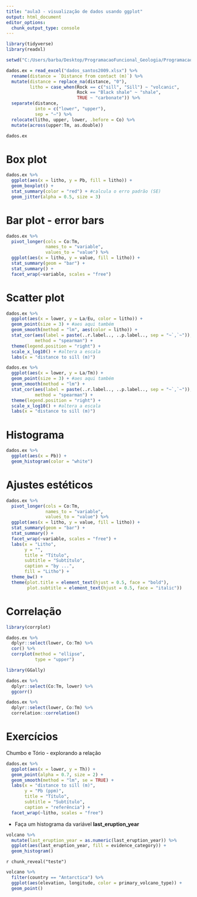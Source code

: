 ```yaml
---
title: "aula3 - visualização de dados usando ggplot"
output: html_document
editor_options: 
  chunk_output_type: console
---
```


```r
library(tidyverse)
library(readxl)
```



```r
setwd("C:/Users/barba/Desktop/ProgramacaoFuncional_Geologia/ProgramacaoFuncional_Geologia/")

dados.ex = read_excel("dados_santos2009.xlsx") %>% 
  rename(distance = `Distance from contact (m)`) %>% 
  mutate(distance = replace_na(distance, "0"),
         litho = case_when(Rock == c("sill", "Sill") ~ "volcanic",
                           Rock == "Black shale" ~ "shale",
                           TRUE ~ "carbonate")) %>% 
  separate(distance,
           into = c("lower", "upper"),
           sep = "–") %>% 
  relocate(litho, upper, lower, .before = Co) %>% 
  mutate(across(upper:Tm, as.double))

dados.ex
```


# Box plot

```r
dados.ex %>% 
  ggplot(aes(x = litho, y = Pb, fill = litho)) +
  geom_boxplot() +
  stat_summary(color = "red") + #calcula o erro padrão (SE)
  geom_jitter(alpha = 0.5, size = 3)
```


# Bar plot - error bars

```r
dados.ex %>% 
  pivot_longer(cols = Co:Tm,
               names_to = "variable",
               values_to = "value") %>% 
  ggplot(aes(x = litho, y = value, fill = litho)) +
  stat_summary(geom = "bar") +
  stat_summary() +
  facet_wrap(~variable, scales = "free")
```


# Scatter plot

```r
dados.ex %>% 
  ggplot(aes(x = lower, y = La/Eu, color = litho)) +
  geom_point(size = 3) + #aes aqui também
  geom_smooth(method = "lm", aes(color = litho)) +
  stat_cor(aes(label = paste(..r.label.., ..p.label.., sep = "~`,`~")),
           method = "spearman") +
  theme(legend.position = "right") +
  scale_x_log10() + #altera a escala
  labs(x = "distance to sill (m)")
```


```r
dados.ex %>% 
  ggplot(aes(x = lower, y = La/Tm)) +
  geom_point(size = 3) + #aes aqui também
  geom_smooth(method = "lm") +
  stat_cor(aes(label = paste(..r.label.., ..p.label.., sep = "~`,`~")),
           method = "spearman") +
  theme(legend.position = "right") +
  scale_x_log10() + #altera a escala
  labs(x = "distance to sill (m)")
```



# Histograma

```r
dados.ex %>% 
  ggplot(aes(x = Pb)) +
  geom_histogram(color = "white")
```


# 


# Ajustes estéticos

```r
dados.ex %>% 
  pivot_longer(cols = Co:Tm,
               names_to = "variable",
               values_to = "value") %>% 
  ggplot(aes(x = litho, y = value, fill = litho)) +
  stat_summary(geom = "bar") +
  stat_summary() +
  facet_wrap(~variable, scales = "free") +
  labs(x = "Litho",
       y = "",
       title = "Título",
       subtitle = "Subtítulo",
       caption = "by ...",
       fill = "Litho") +
  theme_bw() +
  theme(plot.title = element_text(hjust = 0.5, face = "bold"),
        plot.subtitle = element_text(hjust = 0.5, face = "italic"))
```


# Correlação

```r
library(corrplot)

dados.ex %>% 
  dplyr::select(lower, Co:Tm) %>% 
  cor() %>% 
  corrplot(method = "ellipse",
           type = "upper")
```


```r
library(GGally)

dados.ex %>% 
  dplyr::select(Co:Tm, lower) %>% 
  ggcorr()
```


```r
dados.ex %>% 
  dplyr::select(lower, Co:Tm) %>% 
  correlation::correlation()
```


# Exercícios

Chumbo e Tório - explorando a relação

```r
dados.ex %>% 
  ggplot(aes(x = lower, y = Th)) +
  geom_point(alpha = 0.7, size = 2) +
  geom_smooth(method = "lm", se = TRUE) +
  labs(x = "distance to sill (m)",
       y = "Pb (ppm)",
       title = "Título",
       subtitle = "Subtítulo",
       caption = "referência") +
  facet_wrap(~litho, scales = "free")
```


- Faça um histograma da variável **last_eruption_year**

```r
volcano %>% 
  mutate(last_eruption_year = as.numeric(last_eruption_year)) %>% 
  ggplot(aes(last_eruption_year, fill = evidence_category)) +
  geom_histogram()
```




`r chunk_reveal("teste")`

```r
volcano %>% 
  filter(country == "Antarctica") %>% 
  ggplot(aes(elevation, longitude, color = primary_volcano_type)) +
  geom_point()
```

